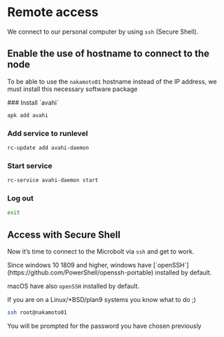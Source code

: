 
# Remote access

We connect to our personal computer by using `ssh` (Secure Shell).

## Enable the use of hostname to connect to the node

To be able to use the `nakamoto01` hostname instead of the IP address, we must
install this necessary software package

<Steps>
### Install `avahi`
 
```sh copy
apk add avahi
```
 
### Add service to runlevel

```sh copy
rc-update add avahi-daemon
```

### Start service

```sh copy
rc-service avahi-daemon start
```

### Log out

```sh copy
exit
```
</Steps>

## Access with Secure Shell

Now it’s time to connect to the Microbolt via `ssh` and get to work.

<Callout type="info">
Since windows 10 1809 and higher, windows have
[`openSSH`](https://github.com/PowerShell/openssh-portable) installed by
default.

macOS have also `openSSH` installed by default.

If you are on a Linux/*BSD/plan9 systems you know what to do ;)
</Callout>

```sh copy
ssh root@nakamoto01
```

<Callout type="info">
You will be prompted for the password you have chosen previously
</Callout>